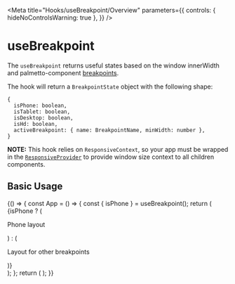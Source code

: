 
<Meta
  title="Hooks/useBreakpoint/Overview"
  parameters={{
    controls: { hideNoControlsWarning: true },
  }}
/>

# useBreakpoint

The `useBreakpoint` returns useful states based on the window innerWidth and palmetto-component [breakpoints]().

The hook will return a `BreakpointState` object with the following shape:

```
{
  isPhone: boolean,
  isTablet: boolean,
  isDesktop: boolean,
  isHd: boolean,
  activeBreakpoint: { name: BreakpointName, minWidth: number },
}
```
**NOTE:** This hook relies on `ResponsiveContext`, so your app must be wrapped in the [`ResponsiveProvider`]() to provide window size context to all children components.

## Basic Usage

<Canvas isExpanded>
  <Story name="Basic Usage">
    {() => {
      const App = () => {
        const { isPhone } = useBreakpoint();
        return (
          <div>
            {isPhone ? (
              <p>Phone layout</p>
            ) : (
              <p>Layout for other breakpoints</p>
            )}
          </div>
        );
      };     
      return (
        <ResponsiveProvider>
          <App />
        </ResponsiveProvider>
      );
    }}
  </Story>
</Canvas>
